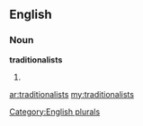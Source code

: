 ==English==

===Noun===
'''traditionalists'''

# {{plural of|[[traditionalist]]}}

[[Category:English plurals]]

[[ar:traditionalists]]
[[my:traditionalists]]